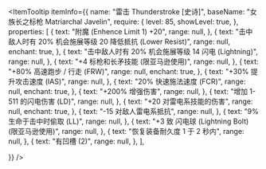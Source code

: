
<ItemTooltip
  itemInfo={{
    name: "雷击 Thunderstroke [史诗]",
    baseName: "女族长之标枪 Matriarchal Javelin",
    require: {
      level: 85,
      showLevel: true,
    },
    properties: [
      {
        text: "附魔 (Enhence Limit 1) +20",
        range: null,
      },
      {
        text: "击中敌人时有 20% 机会施展等级 20 降低抵抗 (Lower Resist)",
        range: null,
        enchant: true,
      },
      {
        text: "击中敌人时有 20% 机会施展等级 14 闪电 (Lightning)",
        range: null,
      },
      {
        text: "+4 标枪和长矛技能 (限亚马逊使用)",
        range: null,
      },
      {
        text: "+80% 高速跑步 / 行走 (FRW)",
        range: null,
        enchant: true,
      },
      {
        text: "+30% 提升攻击速度 (IAS)",
        range: null,
      },
      {
        text: "20% 快速施法速度 (FCR)",
        range: null,
        enchant: true,
      },
      {
        text: "+200% 增强伤害",
        range: null,
      },
      {
        text: "增加 1-511 的闪电伤害 (LD)",
        range: null,
      },
      {
        text: "+20 对雷电系技能的伤害",
        range: null,
        enchant: true,
      },
      {
        text: "-15 对敌人雷电系抵抗",
        range: null,
      },
      {
        text: "9%生命于击中时偷取 (LL)",
        range: null,
      },
      {
        text: "+3 致 闪电球 (Lightning Bolt) (限亚马逊使用)",
        range: null,
      },
      {
        text: "恢复装备耐久度 1 于 2 秒内",
        range: null,
      },
      {
        text: "有凹槽 (2)",
        range: null,
      },
    ],

}}
/>
